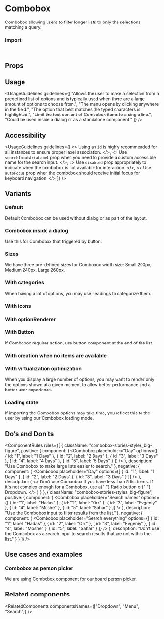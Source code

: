 
<Meta of={ComboboxStories} />

# Combobox

Combobox allowing users to filter longer lists to only the selections matching a query.

<Canvas of={ComboboxStories.Overview} />

### Import

```js
import { Combobox } from "@vibe/core";
```

## Props

<PropsTable />

## Usage

<UsageGuidelines
  guidelines={[
    "Allows the user to make a selection from a predefined list of options and is typically used when there are a large amount of options to choose from.",
    "The menu opens by clicking anywhere in the field.",
    "The option that best matches the typed characters is highlighted.",
    "Limit the text content of Combobox items to a single line.",
    "Could be used inside a dialog or as a standalone component."
  ]}
/>

<TipOtherComponents />

## Accessibility

<UsageGuidelines
  guidelines={[
    <>
      Using an <code>id</code> is highly recommended for all instances to ensure proper label association.
    </>,
    <>
      Use <code>searchInputAriaLabel</code> prop when you need to provide a custom accessible name for the search input.
    </>,
    <>
      Use <code>disabled</code> prop appropriately to indicate when the combobox is not available for interaction.
    </>,
    <>
      Use <code>autoFocus</code> prop when the combobox should receive initial focus for keyboard navigation.
    </>
  ]}
/>

## Variants

### Default

Default Combobox can be used without dialog or as part of the layout.

<Canvas of={ComboboxStories.Default} />

### Combobox inside a dialog

Use this for Combobox that triggered by button.

<Canvas of={ComboboxStories.ComboboxInsideADialog} />

### Sizes

We have three pre-defined sizes for Combobox width size: Small 200px, Medium 240px, Large 260px.

<Canvas of={ComboboxStories.Sizes} />

### With categories

When having a lot of options, you may use headings to categorize them.

<Canvas of={ComboboxStories.WithCategories} />

### With icons

<Canvas of={ComboboxStories.WithIcons} />

### With optionRenderer

<Canvas of={ComboboxStories.WithOptionRenderer} />

### With Button

If Combobox requires action, use button component at the end of the list.

<Canvas of={ComboboxStories.WithButton} />

### With creation when no items are available

<Canvas of={ComboboxStories.WithCreation} />

### With virtualization optimization

When you display a large number of options, you may want to render only the options shown at a given moment to allow better performance and a
better user experience.

<Canvas of={ComboboxStories.WithVirtualizationOptimization} />

### Loading state

If importing the Combobox options may take time, you reflect this to the user by using our Combobox loading mode.

<Canvas of={ComboboxStories.LoadingState} />

## Do’s and Don’ts

<ComponentRules
  rules={[
    {
      className: "combobox-stories-styles_big-figure",
      positive: {
        component: (
          <DialogContentContainer>
            <Combobox
              placeholder="Day"
              options={[
                { id: "1", label: "1 Days" },
                { id: "2", label: "2 Days" },
                { id: "3", label: "3 Days" },
                { id: "4", label: "4 Days" },
                { id: "5", label: "5 Days" }
              ]}
            />
          </DialogContentContainer>
        ),
        description: "Use Combobox to make large lists easier to search."
      },
      negative: {
        component: (
          <DialogContentContainer>
            <Combobox
              placeholder="Day"
              options={[
                { id: "1", label: "1 Days" },
                { id: "2", label: "2 Days" },
                { id: "3", label: "3 Days" }
              ]}
            />
          </DialogContentContainer>
        ),
        description: (
          <>
            Don’t use Combobox if you have less than 5 list items. If it's not complex enough for a Combobox, use a{" "}
            <StorybookLink page="Components/RadioButton">Radio button</StorybookLink> or{" "}
            <StorybookLink page="Components/Dropdown">Dropdown.</StorybookLink>
          </>
        )
      }
    },
    {
      className: "combobox-stories-styles_big-figure",
      positive: {
        component: (
          <DialogContentContainer>
            <Combobox
              placeholder="Search names"
              options={[
                { id: "1", label: "Hadas" },
                { id: "2", label: "Orr" },
                { id: "3", label: "Evgeniy" },
                { id: "4", label: "Moshe" },
                { id: "5", label: "Sahar" }
              ]}
            />
          </DialogContentContainer>
        ),
        description: "Use the Combobox input to filter results from the list."
      },
      negative: {
        component: (
          <DialogContentContainer>
            <Combobox
              placeholder="Search everything"
              options={[
                { id: "1", label: "Hadas" },
                { id: "2", label: "Orr" },
                { id: "3", label: "Evgeniy" },
                { id: "4", label: "Moshe" },
                { id: "5", label: "Sahar" }
              ]}
            />
          </DialogContentContainer>
        ),
        description: "Don’t use the Combobox as a search input to search results that are not within the list."
      }
    }
  ]}
/>

## Use cases and examples

### Combobox as person picker

We are using Combobox component for our board person picker.

<Canvas of={ComboboxStories.ComboboxAsPersonPicker} />

## Related components

<RelatedComponents componentsNames={["Dropdown", "Menu", "Search"]} />
